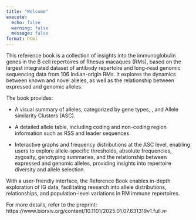 ```yaml
---
title: "Welcome"
execute:
  echo: false
  warning: false
  message: false
format: html
---
```


This reference book is a collection of insights into the immunoglobulin genes in the B cell repertoires of Rhesus macaques (RMs), based on the largest integrated dataset of antibody repertoire and long-read genomic sequencing data from 106 Indian-origin RMs. It explores the dynamics between known and novel alleles, as well as the relationship between expressed and genomic alleles.

The book provides:

-   A visual summary of alleles, categorized by gene types, , and Allele similarity Clusters (ASC).

-   A detailed allele table, including coding and non-coding region information such as RSS and leader sequences.

-   Interactive graphs and frequency distributions at the ASC level, enabling users to explore allele-specific thresholds, absolute frequencies, zygosity, genotyping summaries, and the relationship between expressed and genomic alleles, providing insights into repertoire diversity and allele selection.

With a user-friendly interface, the Reference Book enables in-depth exploration of IG data, facilitating research into allele distributions, relationships, and population-level variations in RM immune repertoires.

For more details, refer to the preprint: https://www.biorxiv.org/content/10.1101/2025.01.07.631319v1.full.יא